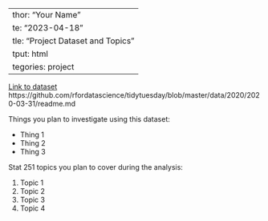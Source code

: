   ---
author: "Your Name"
date: "2023-04-18"
title: "Project Dataset and Topics"
output: html
categories: project
---

[Link to dataset]()
https://github.com/rfordatascience/tidytuesday/blob/master/data/2020/2020-03-31/readme.md


Things you plan to investigate using this dataset:

- Thing 1
- Thing 2
- Thing 3

Stat 251 topics you plan to cover during the analysis:

1. Topic 1
2. Topic 2
3. Topic 3
4. Topic 4

